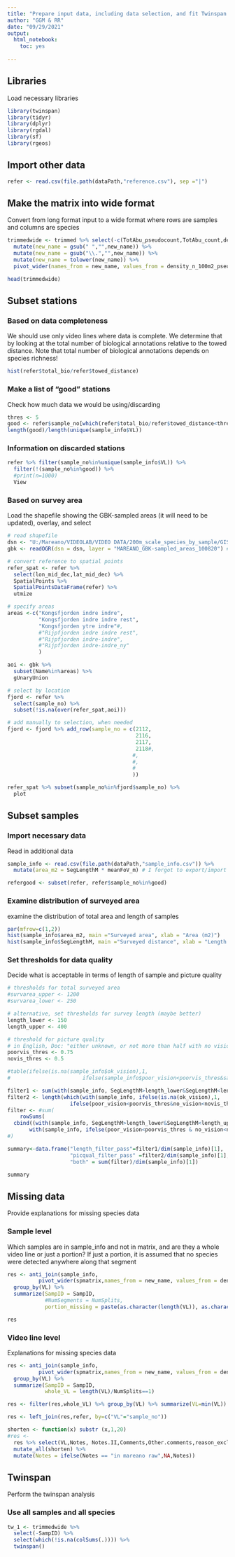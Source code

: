 ```yaml
---
title: "Prepare input data, including data selection, and fit Twinspan model"
author: "GGM & RR"
date: "09/29/2021"
output: 
  html_notebook:
    toc: yes
  
---
```


## Libraries
Load necessary libraries
```r
library(twinspan)
library(tidyr)
library(dplyr)
library(rgdal)
library(sf)
library(rgeos)
```
## Import other data
```r
refer <- read.csv(file.path(dataPath,"reference.csv"), sep ="|")
```


## Make the matrix into wide format
Convert from long format input to a wide format where rows are samples and columns are species
```r
trimmedwide <- trimmed %>% select(-c(TotAbu_pseudocount,TotAbu_count,density_n_100m2_count,clean_taxonomy)) %>%
  mutate(new_name = gsub(" ","",new_name)) %>%
  mutate(new_name = gsub("\\.","",new_name)) %>%
  mutate(new_name = tolower(new_name)) %>%
  pivot_wider(names_from = new_name, values_from = density_n_100m2_pseudocount, values_fill = 0, values_fn = sum)

head(trimmedwide)
```

## Subset stations
### Based on data completeness
We should use only video lines where data is complete. We determine that by looking at the total number of biological annotations relative to the towed distance. Note that total number of biological annotations depends on species richness!  
```r
hist(refer$total_bio/refer$towed_distance)
```
### Make a list of "good" stations
Check how much data we would be using/discarding
```r
thres <- 5
good <- refer$sample_no[which(refer$total_bio/refer$towed_distance<thres)]
length(good)/length(unique(sample_info$VL))
```
### Information on discarded stations
```r
refer %>% filter(sample_no%in%unique(sample_info$VL)) %>%
  filter(!(sample_no%in%good)) %>%
  #print(n=1000)
  View
```

### Based on survey area
Load the shapefile showing the GBK-sampled areas (it will need to be updated), overlay, and select
```r
# read shapefile
dsn <- "U:/Mareano/VIDEOLAB/VIDEO DATA/200m_scale_species_by_sample/GIS_Data"
gbk <- readOGR(dsn = dsn, layer = "MAREANO_GBK-sampled_areas_100820") #encoding!

# convert reference to spatial points
refer_spat <- refer %>%
  select(lon_mid_dec,lat_mid_dec) %>%
  SpatialPoints %>%
  SpatialPointsDataFrame(refer) %>%
  utmize

# specify areas
areas <-c("Kongsfjorden indre indre",
          "Kongsfjorden indre indre rest",
          "Kongsfjorden ytre indre"#,
          #"Rijpfjorden indre indre rest",
          #"Rijpfjorden indre-indre",
          #"Rijpfjorden indre-indre_ny"
          )

aoi <- gbk %>% 
  subset(Name%in%areas) %>%
  gUnaryUnion

# select by location
fjord <- refer %>%
  select(sample_no) %>%
  subset(!is.na(over(refer_spat,aoi)))

# add manually to selection, when needed
fjord <- fjord %>% add_row(sample_no = c(2112,
                                         2116,
                                         2117,
                                         2118#,
                                        #,
                                        #,
                                        #
                                        ))

refer_spat %>% subset(sample_no%in%fjord$sample_no) %>%
  plot

```

## Subset samples
### Import necessary data
Read in additional data
```r
sample_info <- read.csv(file.path(dataPath,"sample_info.csv")) %>%
  mutate(area_m2 = SegLengthM * meanFoV_m) # I forgot to export/import this column!

refergood <- subset(refer, refer$sample_no%in%good)
```

### Examine distribution of surveyed area
examine the distribution of total area and length of samples
```r
par(mfrow=c(1,2))
hist(sample_info$area_m2, main ="Surveyed area", xlab = "Area (m2)")
hist(sample_info$SegLengthM, main ="Surveyed distance", xlab = "Length (m)")
```

### Set thresholds for data quality
Decide what is acceptable in terms of length of sample and picture quality
```r
# thresholds for total surveyed area
#survarea_upper <- 1200
#survarea_lower <- 250

# alternative, set thresholds for survey length (maybe better)
length_lower <- 150
length_upper <- 400

# threshold for picture quality
# in English, Doc: "either unknown, or not more than half with no vision, or not more than one quarter with poor vision"
poorvis_thres <- 0.75
novis_thres <- 0.5

#table(ifelse(is.na(sample_info$ok_vision),1,
#                       ifelse(sample_info$poor_vision<poorvis_thres&sample_info$no_vision<novis_thres,1,0)))

filter1 <- sum(with(sample_info, SegLengthM>length_lower&SegLengthM<length_upper))
filter2 <- length(which(with(sample_info, ifelse(is.na(ok_vision),1,
                    ifelse(poor_vision<poorvis_thres&no_vision<novis_thres,1,0)))==1))
filter <- #sum(
    rowSums(
  cbind((with(sample_info, SegLengthM>length_lower&SegLengthM<length_upper)),ifelse(is.na(sample_info$ok_vision),1,
       with(sample_info, ifelse(poor_vision<poorvis_thres & no_vision<novis_thres,1,0)))))==2
#)

summary<-data.frame("length_filter_pass"=filter1/dim(sample_info)[1],
                    "picqual_filter_pass" =filter2/dim(sample_info)[1],
                    "both" = sum(filter)/dim(sample_info)[1])

summary
```

## Missing data
Provide explanations for missing species data

### Sample level
Which samples are in sample_info and not in matrix, and are they a whole video line or just a portion? If just a portion, it is assumed that no species were detected anywhere along that segment
```r
res <- anti_join(sample_info,
          pivot_wider(spmatrix,names_from = new_name, values_from = density_n_100m2_pseudocount, values_fill = 0, values_fn = sum),by = "SampID")[,c(1,2,4)] %>%
  group_by(VL) %>%
  summarize(SampID = SampID,
            #NumSegments = NumSplits,
            portion_missing = paste(as.character(length(VL)), as.character(NumSplits), sep ="/"))

res
```
### Video line level
Explanations for missing species data
```r
res <- anti_join(sample_info,
          pivot_wider(spmatrix,names_from = new_name, values_from = density_n_100m2_pseudocount, values_fill = 0, values_fn = sum),by = "SampID")[,c(1,2,4)] %>%
  group_by(VL) %>%
  summarize(SampID = SampID,
            whole_VL = length(VL)/NumSplits==1)

res <- filter(res,whole_VL) %>% group_by(VL) %>% summarize(VL=min(VL))

res <- left_join(res,refer, by=c("VL"="sample_no"))

shorten <- function(x) substr (x,1,20)
#res <- 
  res %>% select(VL,Notes, Notes.II,Comments,Other.comments,reason_excluded) %>%
  mutate_all(shorten) %>%
  mutate(Notes = ifelse(Notes == "in mareano raw",NA,Notes))

```

## Twinspan
Perform the twinspan analysis

### Use all samples and all species
```r
tw_1 <- trimmedwide %>%
  select(-SampID) %>%
  select(which(!is.na(colSums(.)))) %>%
  twinspan()
```

